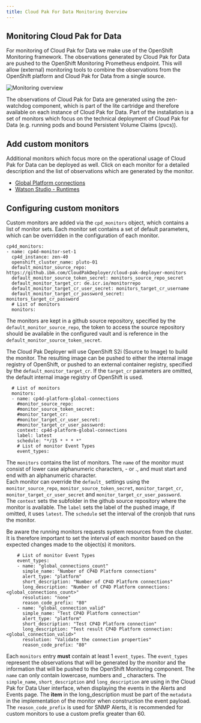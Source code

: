 ```yaml
---
title: Cloud Pak For Data Monitoring Overview
---
```


## Monitoring Cloud Pak for Data

For monitoring of Cloud Pak for Data we make use of the OpenShift Monitoring framework. The observations generated by Cloud Pak for Data are pushed to the OpenShift Monitoring Prometheus endpoint. This will allow (external) monitoring tools to combine the observations from the OpenShift platform and Cloud Pak for Data from a single source. 

![Monitoring overview](cloud-pak-deployer-monitors.png)

The observations of Cloud Pak for Data are generated using the zen-watchdog component, which is part of the lite cartridge and therefore available on each instance of Cloud Pak for Data. Part of the installation is a set of monitors which focus on the technical deployment of Cloud Pak for Data (e.g. running pods and bound Persistent Volume Claims (pvcs)).

## Add custom monitors

Additional monitors which focus more on the operational usage of Cloud Pak for Data can be deployed as well. Click on each monitor for a detailed description and the list of observations which are generated by the monitor. 
* [Global Platform connections](/cpd-design/components/monitoring/global-platform-connections)
* [Watson Studio - Runtimes](/cpd-design/components/monitoring/watson-studio-runtimes)

## Configuring custom monitors

Custom monitors are added via the `cpd_monitors` object, which contains a list of monitor sets. Each monitor set contains a set of default parameters, which can be overridden in the configuration of each monitor. 

```
cp4d_monitors:
- name: cp4d-monitor-set-1
  cp4d_instance: zen-40
  openshift_cluster_name: pluto-01
  default_monitor_source_repo: https://github.ibm.com/CloudPakDeployer/cloud-pak-deployer-monitors
  default_monitor_source_token_secret: monitors_source_repo_secret
  default_monitor_target_cr: de.icr.io/monitorrepo  
  default_monitor_target_cr_user_secret: monitors_target_cr_username
  default_monitor_target_cr_password_secret: monitors_target_cr_password
  # List of monitors
  monitors:
```

The monitors are kept in a github source repository, specified by the `default_monitor_source_repo`, the token to access the source repository should be available in the configured vault and is reference in the `default_monitor_source_token_secret`.

The Cloud Pak Deployer will use OpenShift S2i (Source to Image) to build the monitor. The resulting image can be pushed to either the internal image registry of OpenShift, or pushed to an external container registry, specified by the `default_monitor_target_cr`. If the `target_cr` parameters are omitted, the default internal image registry of OpenShift is used. 

```
  # List of monitors
  monitors:
  - name: cp4d-platform-global-connections
    #monitor_source_repo:             
    #monitor_source_token_secret:    
    #monitor_target_cr:              
    #monitor_target_cr_user_secret:  
    #monitor_target_cr_user_password:
    context: cp4d-platform-global-connections
    label: latest
    schedule: "*/15 * * * *"
    # List of monitor Event Types
    event_types:
```

The `monitors` contains the list of monitors. The `name` of the monitor must consist of lower case alphanumeric characters, - or ., and must start and end with an alphanumeric character.  
Each monitor can override the `default_` settings using the `monitor_source_repo`, `monitor_source_token_secret`, `monitor_target_cr`, `monitor_target_cr_user_secret` and `monitor_target_cr_user_password`.  
The `context` sets the subfolder in the github source repository where the monitor is available. The `label` sets the label of the pushed image, if omitted, it uses `latest`. The `schedule` set the interval of the cronjob that runs the monitor. 

<InlineNotification kind="info">
Be aware the running monitors requests system resources from the cluster. It is therefore important to set the interval of each monitor based on the expected changes made to the object(s) it monitors.
</InlineNotification>

```
    # List of monitor Event Types
    event_types:
    - name: "global_connections_count"
      simple_name: "Number of CP4D Platform connections"
      alert_type: "platform"
      short_description: "Number of CP4D Platform connections"
      long_description: "Number of CP4D Platform connections: <global_connections_count>"
      resolution: "none"
      reason_code_prefix: "80"
    - name: "global_connection_valid"
      simple_name: "Test CP4D Platform connection"
      alert_type: "platform"
      short_description: "Test CP4D Platform connection"
      long_description: "Test result CP4D Platform connection: <global_connection_valid>"
      resolution: "Validate the connection properties"
      reason_code_prefix: "80"
```

Each `monitors` entry **must** contain at least 1 `event_types`. The `event_types` represent the observations that will be generated by the monitor and the information that will be pushed to the OpenShift Monitoring component. The `name` can only contain lowercase, numbers and _ characters. The `simple_name`, `short_description` and `long_description` are using in the Cloud Pak for Data User interface, when displaying the events in the Alerts and Events page. The **item** in the long_description must be part of the `metadata` in the implementation of the monitor when construction the event payload. The `reason_code_prefix` is used for SNMP Alerts, it is recommended for custom monitors to use a custom prefix greater than 60.  